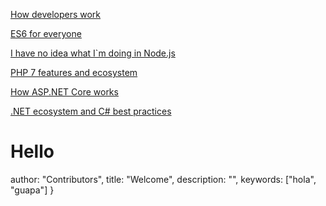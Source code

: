 
<a href="./how-developers-work">How developers work</a>

<a href="./es6-for-everyone">ES6 for everyone</a>

<a href="./nodejs">I have no idea what I`m doing in Node.js</a>

<a href="./php-7-features-and-ecosystem">PHP 7 features and ecosystem</a>

<a href="./how-asp-dotnet-core-works">How ASP.NET Core works</a>

<a href="./dotnet-ecosystem">.NET ecosystem and C# best practices</a>


# Hello

  author: "Contributors",
  title: "Welcome",
  description: "",
  keywords: ["hola", "guapa"]
}
